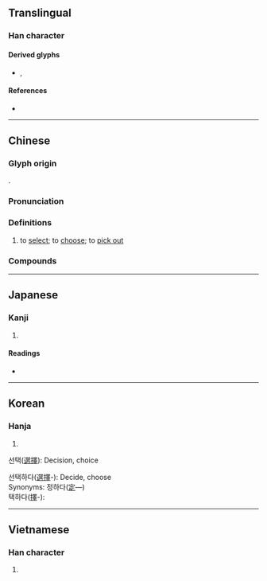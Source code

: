 {{also|择}}
{{character info/new}}
==Translingual==
{{Han simplified forms|擇|択|择}}

===Han character===
{{Han char|rn=64|rad=手|as=13|sn=16|four=56041|canj=QWLJ|ids=⿰扌睪}}

====Derived glyphs====
* {{l|mul|蘀}}, {{l|mul|籜}}

====References====
* {{Han ref|kx=0458.050|dkj=12796|dj=0806.220|hdz=31969.040|uh=64C7|ud=25799|bh=BEDC|bd=48860}}

----

==Chinese==
{{zh-forms|s=择|alt=𢍰}}

===Glyph origin===
{{Han etym}}
{{Han compound|手|睪|c1=s|c2=p|t1=hand|ls=psc}}.

===Pronunciation===
{{zh-pron
|m=zé,zhái,2nb=colloquial variant
|c=zaak6
|h=pfs=chhe̍t/tho̍k
|md=
|mn=xm,zz,tw:te̍k/qz:tia̍k
|mn-t=doh8
|w=5zeq
|mc=y
|oc=y
|cat=v
}}

===Definitions===
{{zh-hanzi}}

# to [[select]]; to [[choose]]; to [[pick out]]

===Compounds===
{{zh-der|忙不擇價|不擇手段|天擇|孟母擇鄰|慌不擇路|寒不擇衣|口無擇言|張良擇留|急不擇言|口不擇言|擇地而蹈|擇日|擇不開|擇鄰|擇優|採擇|擇肥而噬|擇戀|擇刺|擇配|擇日館|擇木|擇善固執|擇偶|擇友|抉擇|擇德以配|擇交|物競天擇|擇菜|擇食|擇吉|擇善而從|擇木而處|擇交而友|揀擇|擇席|決擇|擇福宜重|擇日子|擇人而事|擇主而事|擇期|擇善而行|擇要|身無擇行|飢不擇食|選擇|語不擇人|電腦擇友|良禽擇木|野手選擇|選擇題}}

----

==Japanese==
{{ja-kanji forms|択|擇}}

===Kanji===
{{ja-kanji|grade=|rs=手13|shin=択}}

# {{defn|lang=ja|sort=手13}}

====Readings====
* {{ja-readings|on=[[たく]] (taku), [[えき]] (eki)|kun=[[えらぶ]] (erabu), [[やぶれる]] (yabureru)}}

----

==Korean==

===Hanja===
{{ko-hanja|hangeul=택|eumhun=|rv=taek|mr=t'aek|y=thayk}}

# {{defn|lang=ko|sort=手13}}

선택([[選擇]]):
Decision, choice

선택하다([[選擇]]-):
Decide, choose<br>
Synonyms: 정하다([[定]]―)<br>
택하다([[擇]]-):
----

==Vietnamese==

===Han character===
{{vi-hantu|[[trạch]]|rs=手13}}

# {{defn|lang=vi|sort=手13}}